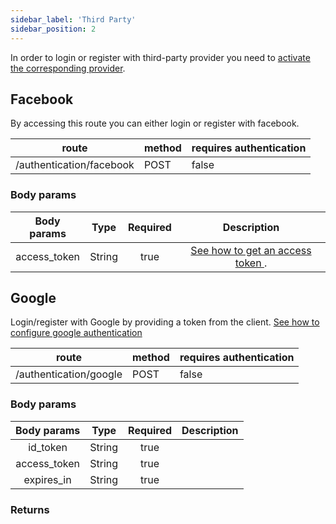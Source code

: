 ```yaml
---
sidebar_label: 'Third Party'
sidebar_position: 2
---
```

In order to login or register with third-party provider you need to [activate the corresponding provider](./config#third-party-configuration).

## Facebook
By accessing this route you can either login or register with facebook.

| route             | method |       requires authentication |
| -----------       | -----------   | ----------- |
| /authentication/facebook      | POST       |  false

### Body params
| Body params | Type | Required | Description
| :-----------------: | :----: | :---------------------: | :---------------------: |
| access_token |  String   |      true   | [See how to get an access token ](https://developers.facebook.com/docs/facebook-login/access-tokens/#usertokens).

## Google
Login/register with Google by providing a token from the client.
[See how to configure google authentication](./config/#google)

| route             | method |       requires authentication |
| -----------       | -----------   | ----------- |
| /authentication/google      | POST       |  false

### Body params
| Body params | Type | Required | Description
| :-----------------: | :----: | :---------------------: | :---------------------: |
| id_token |  String   |      true   |
| access_token |  String   |      true   |
| expires_in |  String   |      true   |

### Returns
